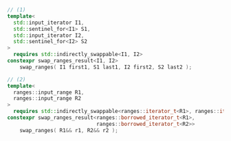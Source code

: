 ```cpp
// (1)
template<
  std::input_iterator I1,
  std::sentinel_for<I1> S1,
  std::input_iterator I2,
  std::sentinel_for<I2> S2
>
  requires std::indirectly_swappable<I1, I2>
constexpr swap_ranges_result<I1, I2>
    swap_ranges( I1 first1, S1 last1, I2 first2, S2 last2 );

// (2)
template<
  ranges::input_range R1,
  ranges::input_range R2
>
  requires std::indirectly_swappable<ranges::iterator_t<R1>, ranges::iterator_t<R2>>
constexpr swap_ranges_result<ranges::borrowed_iterator_t<R1>,
                             ranges::borrowed_iterator_t<R2>>
    swap_ranges( R1&& r1, R2&& r2 );
```
